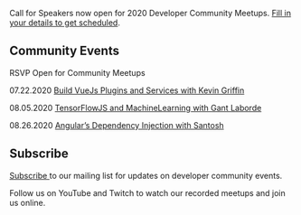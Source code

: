 
<Card>

<Text my={20}>Call for Speakers now open for 2020 Developer Community Meetups. <a href="https://forms.gle/25rCPEE6WwsjMQSs7" target="_blank" rel="noopener noreferrer">Fill in your details to get scheduled</a>.</Text>

## Community Events

RSVP Open for Community Meetups 

<Text my={20}>07.22.2020  <a href="https://www.eventbrite.com/e/javascript-and-friends-vuejs-online-meetup-tickets-110663130402" target="_blank" rel="noopener noreferrer">Build VueJs Plugins and Services with Kevin Griffin</a></Text>

<Text my={20}>08.05.2020  <a href="https://www.eventbrite.com/e/javascript-and-friends-online-meetup-tickets-114142218448" target="_blank" rel="noopener noreferrer">TensorFlowJS and MachineLearning with Gant Laborde</a></Text>

<Text my={20}>08.26.2020  <a href="https://www.eventbrite.com/e/javascript-and-friends-online-meetup-tickets-114204063428" target="_blank" rel="noopener noreferrer">Angular’s Dependency Injection with Santosh</a></Text>

## Subscribe

<a href="http://eepurl.com/gubqeb" target="_blank" rel="noopener noreferrer">Subscribe </a>to our mailing list for updates on developer community events. 

Follow us on YouTube and Twitch to watch our recorded meetups and join us online.

</Card>
